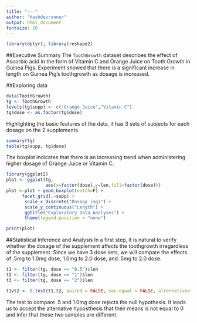 ```yaml
---
title: "---"
author: "Hashdevrunner"
output: html_document
fontsize: 10
---
```

```r
library(dplyr); library(reshape2)
```
##Executive Summary
The ```ToothGrowth``` dataset describes the effect of Ascorbic acid in the form of Vitamin C and Orange Juice on Tooth Growth in Guinea Pigs. Experiment showed that there is a significant increase in length on Guinea Pig's toothgrowth as dosage is increased.

##Exploring data
```r
data(ToothGrowth)
tg <- ToothGrowth
levels(tg$supp) <- c("Orange Juice","Vitamin C")
tg$dose <- as.factor(tg$dose)
```

Highlighting the basic features of the data, it has 3 sets of subjects for each dosage on the 2 supplements.
```r
summary(tg)
table(tg$supp, tg$dose)
```

The boxplot indicates that there is an increasing trend when administering higher dosage of Orange Juice or Vitamin C.
```r
library(ggplot2)
plot <- ggplot(tg, 
               aes(x=factor(dose),y=len,fill=factor(dose)))
plot <-plot + geom_boxplot(notch=F) + 
      facet_grid(.~supp) +
       scale_x_discrete("Dosage (mg)") + 
       scale_y_continuous("Length") +  
       ggtitle("Exploratory Data Analyses") + 
       theme(legend.position = "none")

print(plot)
```

##Statistical Inference and Analysis
In a first step, it is natural to verify whether the dosage of the supplement affects the toothgrowth irregardless of the supplement. Since we have 3 dose sets, we will compare the effects of .5mg to 1.0mg dose, 1.0mg to 2.0 dose, and .5mg to 2.0 dose.

```r

t1 <- filter(tg, dose == "0.5")$len
t2 <- filter(tg, dose == "1")$len
t3 <- filter(tg, dose == "2")$len

t1vt2 <- t.test(t1,t2, paired = FALSE, var.equal = FALSE, alternative="two.sided")
```
The test to compare .5 and 1.0mg dose rejects the null hypothesis. It leads us to accept the alternative hyposthesis that their means is not equal to 0 and infer that these two samples are different.